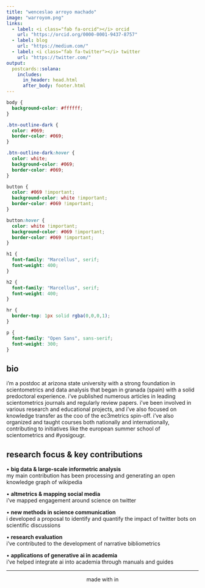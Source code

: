 ```yaml
---
title: "wenceslao arroyo machado"
image: "warroyom.png"
links:
  - label: <i class="fab fa-orcid"></i> orcid
    url: "https://orcid.org/0000-0001-9437-8757"
  - label: blog
    url: "https://medium.com/"
  - label: <i class="fab fa-twitter"></i> twitter
    url: "https://twitter.com/"
output:
  postcards::solana:
    includes:
      in_header: head.html
      after_body: footer.html
---
```


```css
body {
  background-color: #ffffff;
}

.btn-outline-dark {
  color: #069;
  border-color: #069;
}

.btn-outline-dark:hover {
  color: white;
  background-color: #069;
  border-color: #069;
}

button {
  color: #069 !important;
  background-color: white !important;
  border-color: #069 !important;
}

button:hover {
  color: white !important;
  background-color: #069 !important;
  border-color: #069 !important;
} 

h1 {
  font-family: "Marcellus", serif;
  font-weight: 400;
}

h2 {
  font-family: "Marcellus", serif;
  font-weight: 400;
}

hr {
  border-top: 1px solid rgba(0,0,0,1);
}

p {
  font-family: "Open Sans", sans-serif;
  font-weight: 300;
}

```

## bio

i’m a postdoc at arizona state university with a strong foundation in scientometrics and data analysis that began in granada (spain) with a solid predoctoral experience. i’ve published numerous articles in leading scientometrics journals and regularly review papers. i’ve been involved in various research and educational projects, and i’ve also focused on knowledge transfer as the coo of the ec3metrics spin-off. i’ve also organized and taught courses both nationally and internationally, contributing to initiatives like the european summer school of scientometrics and #yosigougr.

## research focus & key contributions

• **big data & large-scale informetric analysis**<br>my main contribution has been processing and generating an open knowledge graph of wikipedia

• **altmetrics & mapping social media**<br>i’ve mapped engagement around science on twitter

• **new methods in science communication**<br>i developed a proposal to identify and quantify the impact of twitter bots on scientific discussions

• **research evaluation**<br>i’ve contributed to the development of narrative bibliometrics

• **applications of generative ai in academia**<br>i’ve helped integrate ai into academia through manuals and guides

<footer>

<hr>

<p style="text-align:center">made with <i class="fas fa-heart"></i> in <i class="fab fa-r-project"></i></p>

</footer>
